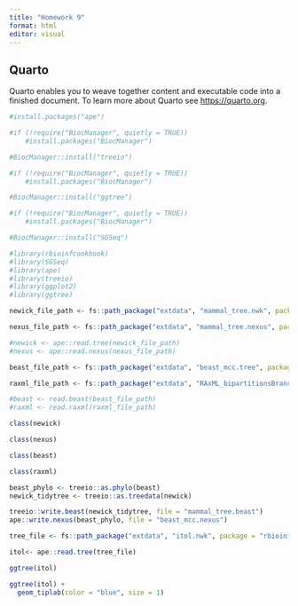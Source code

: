 ```yaml
---
title: "Homework 9"
format: html
editor: visual
---
```


## Quarto

Quarto enables you to weave together content and executable code into a finished document. To learn more about Quarto see <https://quarto.org>.

```r
#install.packages("ape")

#if (!require("BiocManager", quietly = TRUE))
    #install.packages("BiocManager")

#BiocManager::install("treeio")

#if (!require("BiocManager", quietly = TRUE))
    #install.packages("BiocManager")

#BiocManager::install("ggtree")

#if (!require("BiocManager", quietly = TRUE))
    #install.packages("BiocManager")

#BiocManager::install("SGSeq")
```

```r
#library(rbioinfcookbook)
#library(SGSeq)
#library(ape)
#library(treeio)
#library(ggplot2)
#library(ggtree)
```

```r
newick_file_path <- fs::path_package("extdata", "mammal_tree.nwk", package = "rbioinfcookbook" )

nexus_file_path <- fs::path_package("extdata", "mammal_tree.nexus", package = "rbioinfcookbook")

#newick <- ape::read.tree(newick_file_path)
#nexus <- ape::read.nexus(nexus_file_path)
```

```r
beast_file_path <- fs::path_package("extdata", "beast_mcc.tree", package = "rbioinfcookbook")

raxml_file_path <- fs::path_package("extdata", "RAxML_bipartitionsBranchLabels.H3", package = "rbioinfcookbook")

#beast <- read.beast(beast_file_path)
#raxml <- read.raxml(raxml_file_path)
```

```r
class(newick)
```

```r
class(nexus)
```

```r
class(beast)
```

```r
class(raxml)
```

```r
beast_phylo <- treeio::as.phylo(beast)
newick_tidytree <- treeio::as.treedata(newick)
```

```r
treeio::write.beast(newick_tidytree, file = "mammal_tree.beast")
ape::write.nexus(beast_phylo, file = "beast_mcc.nexus")
```

```r
tree_file <- fs::path_package("extdata", "itol.nwk", package = "rbioinfcookbook")

itol<- ape::read.tree(tree_file)
```

```r
ggtree(itol)
```

```r
ggtree(itol) +
  geom_tiplab(color = "blue", size = 1)
```
